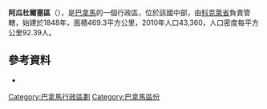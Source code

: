 {{Coord|8|14|24|N|80|32|24|W|display=title}}

'''阿瓜杜爾塞區'''（{{lang-es|Distrito de Aguadulce}}），是[[巴拿馬|巴拿馬]]的一個行政區，位於該國中部，由[[科克萊省|科克萊省]]負責管轄，始建於1848年，面積469.3平方公里，2010年人口43,360，人口密度每平方公里92.39人。

==參考資料==
*{{cite web |url=http://www.statoids.com/ypa.html |title=Districts of Panama |publisher=Statoids |accessdate=April 10, 2009 |archive-date=2011-09-29 |archive-url=https://web.archive.org/web/20110929221316/http://www.statoids.com/ypa.html |dead-url=no }}

{{巴拿馬區份}}

{{Coclé Province}}

[[Category:巴拿馬行政區劃|Category:巴拿馬行政區劃]]
[[Category:巴拿馬區份|Category:巴拿馬區份]]


{{Panama-geo-stub}}